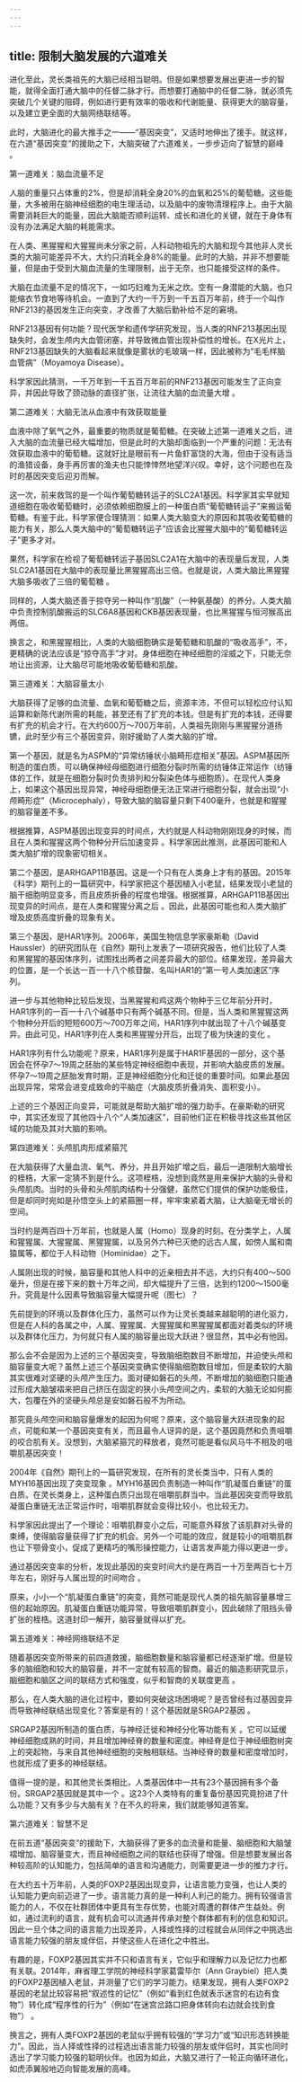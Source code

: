 ```yaml
---
---
---
```

title: 限制大脑发展的六道难关
---




进化至此，灵长类祖先的大脑已经相当聪明。但是如果想要发展出更进一步的智能，就得全面打通大脑中的任督二脉才行。而想要打通脑中的任督二脉，就必须先突破几个关键的阻碍，例如进行更有效率的吸收和代谢能量、获得更大的脑容量，以及建立更全面的大脑网络联结等。

此时，大脑进化的最大推手之一——“基因突变”，又适时地伸出了援手。就这样，在六道“基因突变”的援助之下，大脑突破了六道难关，一步步迈向了智慧的巅峰 。

第一道难关：脑血流量不足

人脑的重量只占体重的2%，但是却消耗全身20%的血氧和25%的葡萄糖。这些能量，大多被用在脑神经细胞的电生理活动，以及脑中的废物清理程序上。由于大脑需要消耗巨大的能量，因此大脑能否顺利运转、成长和进化的关键，就在于身体有没有办法满足大脑的耗能需求。

在人类、黑猩猩和大猩猩尚未分家之前，人科动物祖先的大脑和现今其他非人灵长类的大脑可能差异不大，大约只消耗全身8%的能量。此时的大脑，并非不想要能量，但是由于受到大脑血流量的生理限制，出于无奈，也只能接受这样的条件。

大脑在血流量不足的情况下，一如巧妇难为无米之炊。空有一身潜能的大脑，也只能缩衣节食地等待机会。一直到了大约一千万到一千五百万年前，终于一个叫作RNF213的基因发生正向突变，才改善了大脑后勤补给不足的窘境。

RNF213基因有何功能？现代医学和遗传学研究发现，当人类的RNF213基因出现缺失时，会发生颅内大血管闭塞，并导致微血管出现补偿性的增长。在X光片上，RNF213基因缺失的大脑看起来就像是雾状的毛玻璃一样，因此被称为“毛毛样脑血管病”（Moyamoya Disease）。

科学家因此猜测，一千万年到一千五百万年前的RNF213基因可能发生了正向变异，并因此导致了颈动脉的直径扩张，让流往大脑的血流量大增 。

第二道难关：大脑无法从血液中有效获取能量

血液中除了氧气之外，最重要的物质就是葡萄糖。在突破上述第一道难关之后，进入大脑的血流量已经大幅增加，但是此时的大脑却面临到一个严重的问题：无法有效获取血液中的葡萄糖。这就好比是眼前有一片鱼虾富饶的大海，但由于没有适当的渔猎设备，身手再厉害的渔夫也只能悻悻然地望洋兴叹。幸好，这个问题也在及时的基因突变后迎刃而解。

这一次，前来救驾的是一个叫作葡萄糖转运子的SLC2A1基因。科学家其实早就知道细胞在吸收葡萄糖时，必须依赖细胞膜上的一种蛋白质“葡萄糖转运子”来搬运葡萄糖。有鉴于此，科学家便合理猜测：如果人类大脑变大的原因和其吸收葡萄糖的能力有关，那么人类大脑中的“葡萄糖转运子”应该会比猩猩大脑中的“葡萄糖转运子”更多才对。

果然，科学家在检视了葡萄糖转运子基因SLC2A1在大脑中的表现量后发现，人类SLC2A1基因在大脑中的表现量比黑猩猩高出三倍。也就是说，人类大脑比黑猩猩大脑多吸收了三倍的葡萄糖 。

同样的，人类大脑还善于掠夺另一种叫作“肌酸”（一种氨基酸）的养分。人类大脑中负责控制肌酸搬运的SLC6A8基因和CKB基因表现量，也比黑猩猩与恒河猴高出两倍。

换言之，和黑猩猩相比，人类的大脑细胞确实是葡萄糖和肌酸的“吸收高手”，不，更精确的说法应该是“掠夺高手”才对。身体细胞在神经细胞的淫威之下，只能无奈地让出资源，让大脑尽可能地吸收葡萄糖和肌酸。

第三道难关：大脑容量太小

大脑获得了足够的血流量、血氧和葡萄糖之后，资源丰沛，不但可以轻松应付认知运算和新陈代谢所需的耗能，甚至还有了扩充的本钱。但是有扩充的本钱，还得要有扩充的机会才行。在大约600万～700万年前，人类祖先刚刚与黑猩猩分道扬镳，此时至少有三个基因变异，刚好援助了人类大脑的扩增。

第一个基因，就是名为ASPM的“异常纺锤状小脑畸形症相关”基因。ASPM基因所制造的蛋白质，可以确保神经母细胞进行细胞分裂时所需的纺锤体正常运作（纺锤体的工作，就是在细胞分裂时负责排列和分裂染色体与细胞质）。在现代人类身上，如果这个基因出现异常，神经母细胞便无法正常进行细胞分裂，就会出现“小颅畸形症”（Microcephaly），导致大脑的脑容量只剩下400毫升，也就是和猩猩的脑容量差不多。

根据推算，ASPM基因出现变异的时间点，大约就是人科动物刚刚现身的时候，而且在人类和猩猩这两个物种分开后加速变异 。科学家因此推测，此基因可能和人类大脑扩增的现象密切相关。

第二个基因，是ARHGAP11B基因。这是一个只有在人类身上才有的基因。2015年《科学》期刊上的一篇研究中，科学家把这个基因植入小老鼠，结果发现小老鼠的脑干细胞明显变多，而且皮质折叠的程度也增强。根据推算，ARHGAP11B基因出现变异的时间点，是在人类和猩猩分离之后 。因此，此基因可能也和人类大脑扩增及皮质高度折叠的现象有关。

第三个基因，是HAR1序列。2006年，美国生物信息学家豪斯勒（David Haussler）的研究团队在《自然》期刊上发表了一项研究报告，他们比较了人类和黑猩猩的基因体序列，试图找出两者之间差异最大的部位。结果发现，差异最大的位置，是一个长达一百一十八个核苷酸、名叫HAR1的“第一号人类加速区”序列。

进一步与其他物种比较后发现，当黑猩猩和鸡这两个物种于三亿年前分开时，HAR1序列的一百一十八个碱基中只有两个碱基不同。但是，当人类和黑猩猩这两个物种分开后的短短600万～700万年之间，HAR1序列中就出现了十八个碱基变异。由此可见，HAR1序列在人类和黑猩猩分开后，出现了极为快速的变化 。

HAR1序列有什么功能呢？原来，HAR1序列是属于HAR1F基因的一部分，这个基因会在怀孕7～19周之胚胎的某些特定神经细胞中表现，并影响大脑皮质的发展。怀孕7～19周之胚胎发育时期，正是神经细胞分化和迁徙的重要时间。如果此基因出现异常，常常会进变成致命的平脑症（大脑皮质折叠消失、面积变小）。

上述的三个基因正向变异，可能就是帮助大脑扩增的强力助手。在豪斯勒的研究中，其实还发现了其他四十八个“人类加速区”，目前他们正在积极寻找这些其他区域的功能及其对大脑的影响。

第四道难关：头颅肌肉形成紧箍咒

在大脑获得了大量血流、氧气、养分，并且开始扩增之后，最后一道限制大脑增长的桎梏，大家一定猜不到是什么。这项桎梏，没想到竟然是用来保护大脑的头骨和头颅肌肉。当时的头骨和头颅肌肉结构十分强健，虽然它们提供的保护功能极佳，但是却同时宛如是孙悟空头上的紧箍圈一样，牢牢束紧着大脑，让大脑毫无增长的空间。

当时约是两百四十万年前，也就是人属（Homo）现身的时刻。在分类学上，人属和猩猩属、大猩猩属、黑猩猩属，以及另外六种已灭绝的远古人属，如傍人属和南猿属等，都位于人科动物（Hominidae）之下。

人属刚出现的时候，脑容量和其他人科中的近亲相去并不远，大约只有400～500毫升，但是在接下来的数十万年之间，却大幅提升了三倍，达到约1200～1500毫升。究竟是什么因素导致脑容量大幅提升呢（图七）？

先前提到的环境以及群体化压力，虽然可以作为让灵长类越来越聪明的进化驱力，但是在人科的各属之中，人属、猩猩属、大猩猩属和黑猩猩属都面对着类似的环境以及群体化压力，为何就只有人属的脑容量出现大跃进？很显然，其中必有他因。

那么会不会是因为上述的三个基因突变，导致脑细胞数目不断增加，并迫使头颅和脑容量变大呢？虽然上述三个基因突变确实使得脑细胞数目增加，但是柔软的大脑其实很难对坚硬的头颅产生压力。面对硬如磐石的头颅，不断增加的脑细胞只能通过形成大脑皱褶来把自己挤压在固定的狭小头颅空间之内，柔软的大脑无论如何膨大，包覆在外的坚硬头颅总是安如磐石般不为所动。

那究竟头颅空间和脑容量爆发的起因为何呢？原来，这个脑容量大跃进现象的起点，可能和某一个基因突变有关，而且最令人讶异的是，这个基因竟然和负责咀嚼的咬合肌有关。没想到，大脑紧箍咒的释放者，竟然可能是看似风马牛不相及的咀嚼肌基因突变！

2004年《自然》期刊上的一篇研究发现，在所有的灵长类当中，只有人类的MYH16基因出现了突变现象 。MYH16基因负责制造一种叫作“肌凝蛋白重链”的蛋白质。在灵长类身上，这种蛋白质只出现在咀嚼肌群当中。当此基因突变而导致肌凝蛋白重链无法正常运作时，咀嚼肌群就会变得比较小，也比较无力。

科学家因此提出了一个理论：咀嚼肌群变小之后，可能意外释放了该肌群对头骨的束缚，使得脑容量获得了扩充的机会。另外一个可能的效应，就是较小的咀嚼肌群也让下颚骨变小，促成了更精巧的嘴形操控能力，让语言发声能力得以更进一步。

通过基因突变率的分析，发现此基因的突变时间大约是在两百一十万至两百七十万年左右，刚好与人属出现的时间吻合 。

原来，小小一个“肌凝蛋白重链”的突变，竟然可能是现代人类的祖先脑容量暴增三倍的起始原因。肌凝蛋白重链功能异常，导致咀嚼肌群变小，因此破除了阻挡头骨扩张的桎梏。这道封印一解开，脑容量就得以扩充。

第五道难关：神经网络联结不足

随着基因突变所带来的前四道救援，脑细胞数量和脑容量都已经逐渐扩增。但是较多的脑细胞和较大的脑容量，并不一定就有较高的智商。最近的脑造影研究显示，脑细胞和脑区之间的联结方式和强度，似乎和智商的关联度更高 。

那么，在人类大脑的进化过程中，要如何突破这场困境呢？是否曾经有过基因变异而导致神经联结出现变化？答案是有的！这个基因就是SRGAP2基因 。

SRGAP2基因所制造的蛋白质，与神经迁徙和神经分化等功能有关 。它可以延缓神经细胞成熟的时间，并且增加神经脊的数量和密度。神经脊是位于神经细胞树突上的突起物，与来自其他神经细胞的突触相联结。当神经脊的数量和密度增加时，也就形成了更多的神经联结。

值得一提的是，和其他灵长类相比，人类基因体中一共有23个基因拥有多个备份。SRGAP2基因就是其中一个 。这23个人类特有的重复备份基因究竟扮进了什么功能？又有多少与大脑有关？在不久的将来，我们就能够知道答案。

第六道难关：智慧不足

在前五道“基因突变”的援助下，大脑获得了更多的血流量和能量、脑细胞和大脑皱褶增加、脑容量变大，而且神经细胞之间的联结也获得了增强。但是想要发展出各种较高阶的认知能力，包括简单的语言和沟通能力，则需要更进一步的推力才行。

在大约五十万年前，人类的FOXP2基因出现变异，让语言能力变强，也让人类的认知能力更向前迈进了一步。语言能力真的是一种利人利己的能力。拥有较强语言能力的人，不仅在社群团体中更具有生存优势，也能对周遭的群体产生益处。例如，通过流利的语言，就有机会可以流通并传承对整个群体都有利的信息和知识。因此一旦个体之间的语言能力出现差异，人择或性择的过程就会从同伴之中挑选出语言能力较强的朋友或伴侣，并使这些人在进化之中胜出。

有趣的是，FOXP2基因其实并不只和语言有关，它似乎和理解力以及记忆力也都有关联。2014年，麻省理工学院的神经科学家葛雷毕尔（Ann Graybiel）把人类的FOXP2基因植入老鼠，并测量了它们的学习能力。结果发现，拥有人类FOXP2基因的老鼠比较容易把“叙述性的记忆”（例如“看到红色就表示迷宫的右边有食物”）转化成“程序性的行为”（例如“在迷宫岔路口把身体转向右边就会找到食物”） 。

换言之，拥有人类FOXP2基因的老鼠似乎拥有较强的“学习力”或“知识形态转换能力”。因此，当人择或性择的过程选出语言能力较强的朋友或伴侣时，其实也同时选出了学习能力较强的聪明伙伴。也因为如此，大脑又进行了一轮正向循环进化，如虎添翼般地迈向智能发展的高峰。
